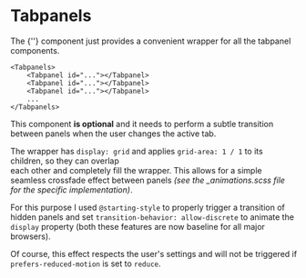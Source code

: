# Tabpanels

The {'<Tabpanels>'} component just provides a convenient wrapper for all the tabpanel components.

```
<Tabpanels>
    <Tabpanel id="..."></Tabpanel>
    <Tabpanel id="..."></Tabpanel>
    <Tabpanel id="..."></Tabpanel>
    ...
</Tabpanels>

```

This component <strong>is optional</strong> and it needs to perform a subtle transition between
panels when the user changes the active tab.

The wrapper has `display: grid` and applies `grid-area: 1 / 1` to its children, so they can overlap  
each other and completely fill the wrapper. This allows for a simple seamless crossfade effect between
panels <i>(see the \_animations.scss file for the specific implementation)</i>.

For this purpose I used `@starting-style` to properly trigger a transition of hidden panels and set
`transition-behavior: allow-discrete` to animate the `display` property (both these features are now
baseline for all major browsers).

Of course, this effect respects the user's settings and will not be triggered if `prefers-reduced-motion`
is set to `reduce`.
